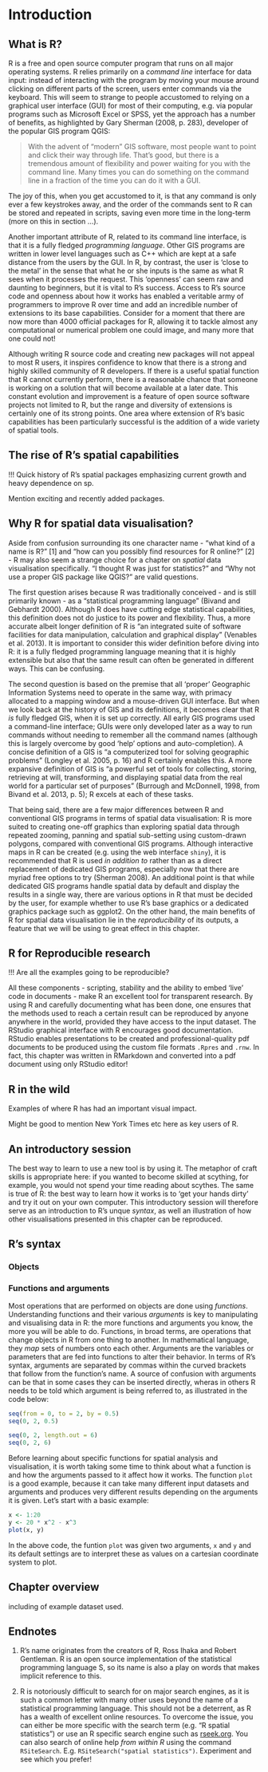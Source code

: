 Introduction
========================================================

## What is R?

R is a free and open source computer program that runs on 
all major operating systems. R relies primarily 
on a *command line* interface for data input: instead of 
interacting with the program by
moving your mouse around clicking on different parts of the screen, users
enter commands via the keyboard. This will seem to strange to people 
accustomed to relying on a graphical user interface (GUI) for most of their 
computing, e.g. via popular programs such as Microsoft Excel or SPSS, 
yet the approach has a number of benefits, as highlighted by Gary Sherman
(2008, p. 283), developer of the popular GIS program QGIS:

> With the advent of
“modern” GIS software, most people want to point and click their way
through life. That’s good, but there is a tremendous amount of flexibility 
and power waiting for you with the command line. Many times you
can do something on the command line in a fraction of the time you can
do it with a GUI.

The joy of this, when you get accustomed to it, is that any
command is only ever a few keystrokes
away, and the order of the commands sent to R can be stored and repeated in 
scripts, saving even more time in the long-term (more on this in section ...).

Another important attribute of R, related to its command line interface, 
is that it is a fully fledged *programming language*. Other 
GIS programs are written in lower level languages such as C++ 
which are kept at a safe distance from the users by the GUI. In R, by contrast, 
the user is 'close to the metal' in the sense that what he or she inputs 
is the same as what R sees when it processes the request. This 'openness' 
can seem raw and daunting to beginners, but it is vital to R's success. 
Access to R's source code and openness about how it works has enabled 
a veritable army of programmers to improve R over time and add 
an incredible number of extensions to its base capabilities. 
Consider for a moment that there are now more than 4000 official packages
for R, allowing it to tackle almost any computational or numerical problem one could image, 
and many more that one could not!

Although writing R source code and creating new packages will not
appeal to most R users, it inspires confidence to know that there is 
a strong and highly skilled community of R developers. If there is a 
useful spatial function that R cannot currently perform, there 
is a reasonable chance that someone is working on a solution that will become 
available at a later date. This constant evolution and improvement is 
a feature of open source software projects not limited to R, but the 
range and diversity of extensions is certainly one of its strong points. 
One area where extension of R's basic capabilities has been particularly 
successful is the addition of a wide variety of spatial tools. 

## The rise of R's spatial capabilities

!!! Quick history of R's spatial packages emphasizing current growth and heavy dependence on sp.

Mention exciting and recently added packages.

## Why R for spatial data visualisation?

Aside from confusion surrounding its one character name - "what kind of a name is R?" [1] and 
"how can you possibly find resources for R online?" [2] -
R may also seem a strange choice for a chapter on *spatial* data visualisation specifically.
"I thought R was just for statistics?" and "Why not use a proper GIS package 
like QGIS?" are valid questions.

The first question arises because R was traditionally
conceived - and is still primarily known - as a
"statistical programming language" (Bivand and Gebhardt 2000). Although R does have cutting 
edge statistical capabilities, this definition does not do justice to its power and 
flexibility. 
Thus, a more accurate albeit longer definition of R
is "an integrated suite of software facilities for data manipulation, calculation and graphical
display" (Venables et al. 2013). It is important to consider this 
wider definition before diving into R: it is a fully fledged programming language
meaning that it is highly extensible but also that the same result can 
often be generated in different ways. This can be confusing. 

The second question is based on the premise that all 'proper' Geographic Information Systems
need to operate in the same way, with primacy allocated to a mapping window and a 
mouse-driven GUI interface. But when we look back at the history of GIS and its definitions, 
it becomes clear that R *is* fully fledged GIS, when it is set up correctly. 
All early GIS programs used a command-line interface; GUIs were only developed 
later as a way to run commands without needing to remember all the command names
(although this is largely overcome by good 'help' options and auto-completion).
A concise definition of a GIS is "a computerized tool for solving
geographic problems" (Longley et al. 2005, p. 16) and R certainly enables this. 
A more expansive definition of GIS is "a powerful set of tools
for collecting, storing, retrieving at will, transforming, and displaying spatial
data from the real world for a particular set of purposes" (Burrough and McDonnell, 1998, 
from Bivand et al. 2013, p. 5); R excels at each of these tasks.

That being said, there are a few major differences between R and conventional GIS programs
in terms of spatial data visualisation:
R is more suited to creating one-off graphics than exploring spatial data through 
repeated zooming, panning and spatial sub-setting using custom-drawn polygons, 
compared with conventional GIS programs. Although interactive maps in R can 
be created (e.g. using the web interface `shiny`), it is recommended that R
is used *in addition to* rather than as a direct replacement of dedicated GIS
programs, especially now that there are myriad free options to try (Sherman 2008).
An additional point is that while dedicated GIS programs handle spatial data by 
default and display the results in a single way, there are various options in R
that must be decided by the user, for example whether to use R's base graphics 
or a dedicated graphics package such as ggplot2. On the other hand, the main 
benefits of R for spatial data visualisation lie in the *reproducibility* of 
its outputs, a feature that we will be using to great effect in this chapter.

## R for Reproducible research

!!! Are all the examples going to be reproducible?

All these components - scripting, stability and the ability to 
embed 'live' code in documents - make R an excellent tool for 
transparent research. By using R and carefully documenting what has been done, 
one ensures that the methods used to reach a certain result can be reproduced 
by anyone anywhere in the world, provided they have access to the input dataset.
The RStudio graphical interface with R encourages good documentation.
RStudio enables presentations to be created and professional-quality 
pdf documents to be produced using the custom file formats `.Rpres` and `.rnw`.
In fact, this chapter was written in RMarkdown and 
converted into a pdf document using only RStudio editor!

## R in the wild

Examples of where R has had an important visual impact.

Might be good to mention New York Times etc here as key users of R.

## An introductory session

The best way to learn to use a new tool is by using it. 
The metaphor of craft skills is appropriate here: if you wanted to 
become skilled at scything, for example, you would not spend 
your time reading about scythes. The same is true of R: the best 
way to learn how it works is to 'get your hands dirty' and try it 
out on your own computer. This introductory session will therefore serve 
as an introduction to R's unque *syntax*, as well an illustration of 
how other visualisations presented in this chapter can be reproduced. 

## R's syntax

### Objects

### Functions and arguments

Most operations that are performed on objects are done using *functions*. 
Understanding functions and their various *arguments* is key to manipulating 
and visualising data in R: the more functions and arguments you know, the more
you will be able to do. Functions, in broad terms, are operations that change objects in 
R from one thing to another. In mathematical language, they *map* sets of numbers onto each other.
Arguments are the variables or parameters that are fed into functions to alter their behavior.
In terms of R's syntax, arguments are separated by commas within the curved brackets that 
follow from the function's name. A source of confusion with arguments can be that in 
some cases they can be inserted directly, wheras in others R needs to be told which 
argument is being referred to, as illustrated in the code below:

```r
seq(from = 0, to = 2, by = 0.5)
seq(0, 2, 0.5)

seq(0, 2, length.out = 6)
seq(0, 2, 6)
```


Before learning about specific functions for spatial 
analysis and visualisation, it is worth taking some time to think about what 
a function is and how the arguments passed to it affect how it works. 
The function `plot` is a good example, because it can take many different 
input datasets and arguments and produces very different results depending on 
the arguments it is given. Let's start with a basic example:

```r
x <- 1:20
y <- 20 * x^2 - x^3
plot(x, y)
```

In the above code, the funtion `plot` was given two arguments, `x` and `y` and its default 
settings are to interpret these as values on a cartesian coordinate system to plot. 




## Chapter overview

including of example dataset used.

## Endnotes

1. R's name originates from the creators of R, Ross Ihaka and Robert Gentleman.
R is an open source implementation of the statistical programming language S, 
so its name is also a play on words that makes implicit reference to this.

2. R is notoriously difficult to search for on major search 
engines, as it is such a common letter with many other uses beyond the name
of a statistical programming language. This should not be a deterrent, as 
R has a wealth of excellent online resources. To overcome the issue, 
you can either be more specific with the search term (e.g. "R spatial statistics")
or use an R specific search engine such as [rseek.org](http://www.rseek.org/).
You can also search of online help *from within R* using the command `RSiteSearch`.
E.g. `RSiteSearch("spatial statistics")`. Experiment and see which you prefer!
